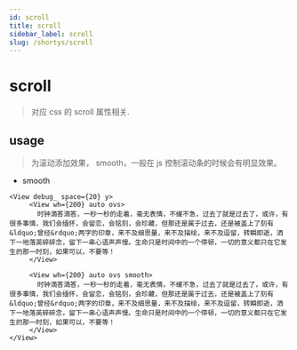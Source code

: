 ```yaml
---
id: scroll
title: scroll
sidebar_label: scroll
slug: /shortys/scroll
---
```


# scroll

> 对应 css 的 scroll 属性相关.

## usage

> 为滚动添加效果， smooth，一般在 js 控制滚动条的时候会有明显效果。

- smooth

```tsx live
<View debug_ space={20} y>
     <View wh={200} auto ovs>
       时钟滴答滴答，一秒一秒的走着，毫无表情，不缓不急，过去了就是过去了，或许，有很多事情，我们会缅怀，会留恋，会铭刻，会珍藏，但那还是属于过去，还是被盖上了刻有&ldquo;曾经&rdquo;两字的印章，来不及细思量，来不及描绘，来不及逗留，转瞬即逝，洒下一地落英碎碎念，留下一串心语声声慢。生命只是时间中的一个停顿，一切的意义都只在它发生的那一时刻，如果可以，不要等！
     </View>

     <View wh={200} auto ovs smooth>
       时钟滴答滴答，一秒一秒的走着，毫无表情，不缓不急，过去了就是过去了，或许，有很多事情，我们会缅怀，会留恋，会铭刻，会珍藏，但那还是属于过去，还是被盖上了刻有&ldquo;曾经&rdquo;两字的印章，来不及细思量，来不及描绘，来不及逗留，转瞬即逝，洒下一地落英碎碎念，留下一串心语声声慢。生命只是时间中的一个停顿，一切的意义都只在它发生的那一时刻，如果可以，不要等！
     </View>
</View>
```
